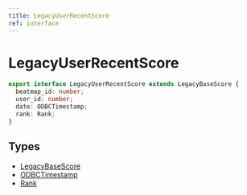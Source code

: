 ```yaml
---
title: LegacyUserRecentScore
ref: interface
---
```


# LegacyUserRecentScore

```ts
export interface LegacyUserRecentScore extends LegacyBaseScore {
  beatmap_id: number;
  user_id: number;
  date: ODBCTimestamp;
  rank: Rank;
}
```

## Types

- [LegacyBaseScore](/references/legacy-base-score)
- [ODBCTimestamp](/references/odbc-timestamp)
- [Rank](/references/rank)
